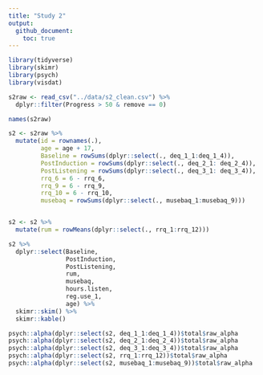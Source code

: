 ```yaml
---
title: "Study 2"
output: 
  github_document:
    toc: true
---
```


```r
library(tidyverse)
library(skimr)
library(psych)
library(visdat)


```

```r

s2raw <- read_csv("../data/s2_clean.csv") %>% 
  dplyr::filter(Progress > 50 & remove == 0)

names(s2raw)

s2 <- s2raw %>% 
  mutate(id = rownames(.),
         age = age + 17,
         Baseline = rowSums(dplyr::select(., deq_1_1:deq_1_4)),
         PostInduction = rowSums(dplyr::select(., deq_2_1: deq_2_4)),
         PostListening = rowSums(dplyr::select(., deq_3_1: deq_3_4)), 
         rrq_6 = 6 - rrq_6,
         rrq_9 = 6 - rrq_9,
         rrq_10 = 6 - rrq_10,
         musebaq = rowSums(dplyr::select(., musebaq_1:musebaq_9)))


s2 <- s2 %>% 
  mutate(rum = rowMeans(dplyr::select(., rrq_1:rrq_12)))

s2 %>% 
  dplyr::select(Baseline,
                PostInduction,
                PostListening,
                rum,
                musebaq,
                hours.listen,
                reg.use_1,
                age) %>% 
  skimr::skim() %>% 
  skimr::kable()

```

```r

psych::alpha(dplyr::select(s2, deq_1_1:deq_1_4))$total$raw_alpha
psych::alpha(dplyr::select(s2, deq_2_1:deq_2_4))$total$raw_alpha
psych::alpha(dplyr::select(s2, deq_3_1:deq_3_4))$total$raw_alpha
psych::alpha(dplyr::select(s2, rrq_1:rrq_12))$total$raw_alpha
psych::alpha(dplyr::select(s2, musebaq_1:musebaq_9))$total$raw_alpha

```

# 
```r

```

